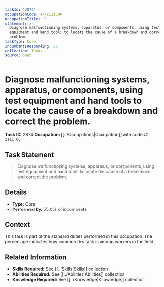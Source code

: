 ```yaml
---
taskId: '2874'
occupationCode: 47-2111.00
occupationTitle: ''
statement: >-
  Diagnose malfunctioning systems, apparatus, or components, using test
  equipment and hand tools to locate the cause of a breakdown and correct the
  problem.
taskType: Core
incumbentsResponding: 55
collection: Tasks
source: onet
---
```

# Diagnose malfunctioning systems, apparatus, or components, using test equipment and hand tools to locate the cause of a breakdown and correct the problem.

**Task ID:** 2874
**Occupation:** [[../Occupations|Occupation]] with code `47-2111.00`

## Task Statement

> Diagnose malfunctioning systems, apparatus, or components, using test equipment and hand tools to locate the cause of a breakdown and correct the problem.

## Details

- **Type:** Core
- **Performed By:** 55.0% of incumbents

## Context

This task is part of the standard duties performed in this occupation. The percentage indicates how common this task is among workers in the field.

## Related Information

- **Skills Required:** See [[../Skills|Skills]] collection
- **Abilities Required:** See [[../Abilities|Abilities]] collection
- **Knowledge Required:** See [[../Knowledge|Knowledge]] collection
